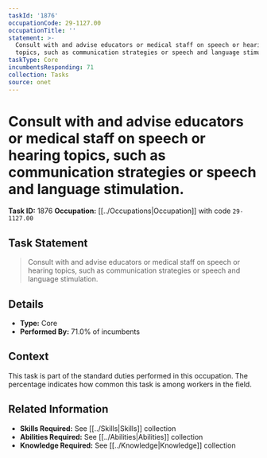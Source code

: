```yaml
---
taskId: '1876'
occupationCode: 29-1127.00
occupationTitle: ''
statement: >-
  Consult with and advise educators or medical staff on speech or hearing
  topics, such as communication strategies or speech and language stimulation.
taskType: Core
incumbentsResponding: 71
collection: Tasks
source: onet
---
```

# Consult with and advise educators or medical staff on speech or hearing topics, such as communication strategies or speech and language stimulation.

**Task ID:** 1876
**Occupation:** [[../Occupations|Occupation]] with code `29-1127.00`

## Task Statement

> Consult with and advise educators or medical staff on speech or hearing topics, such as communication strategies or speech and language stimulation.

## Details

- **Type:** Core
- **Performed By:** 71.0% of incumbents

## Context

This task is part of the standard duties performed in this occupation. The percentage indicates how common this task is among workers in the field.

## Related Information

- **Skills Required:** See [[../Skills|Skills]] collection
- **Abilities Required:** See [[../Abilities|Abilities]] collection
- **Knowledge Required:** See [[../Knowledge|Knowledge]] collection
